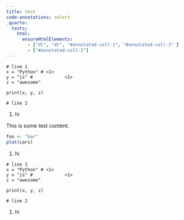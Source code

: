```yaml
---
title: test
code-annotations: select
_quarto:
  tests:
    html:
      ensureHtmlElements:
        - ["dl", "dt", "#annotated-cell-1", "#annotated-cell-3" ]
        - ["#annotated-cell-2"]
---
```


```.python
# line 1
x = "Python" # <1>
y = "is" #            <1>
z = "awesome"

print(x, y, z)

# line 2
```

1. hi

This is some test content.

```r
foo <- "bar"
plot(cars)
```
1. hi

```.python
# line 1
x = "Python" # <1>
y = "is" #            <1>
z = "awesome"

print(x, y, z)

# line 2
```

1. hi
